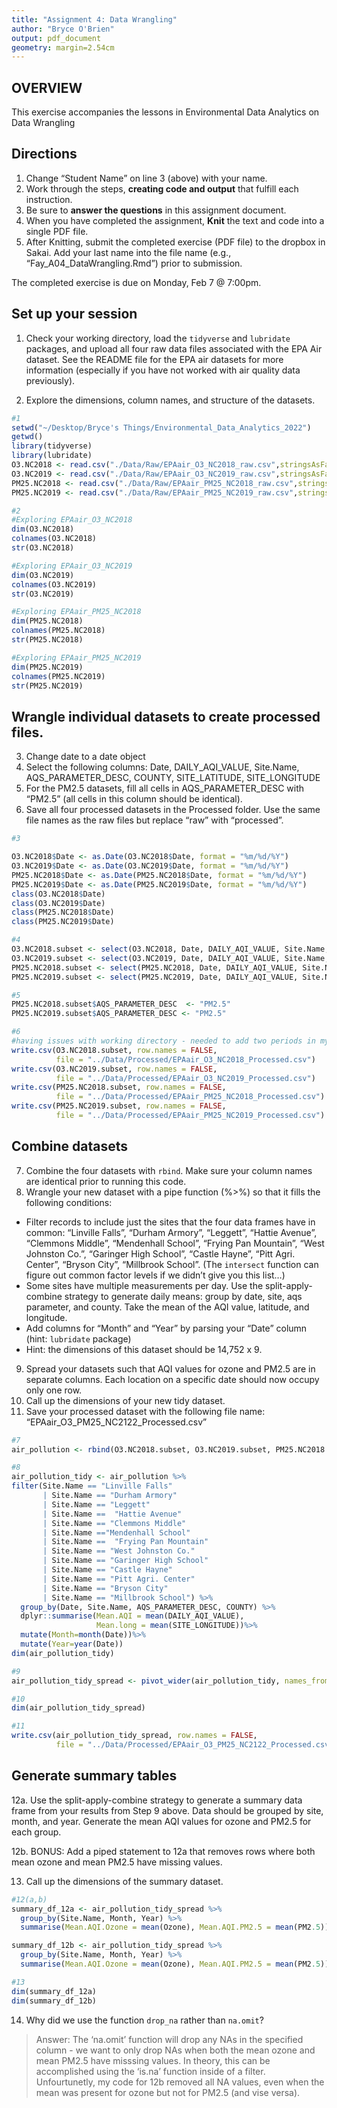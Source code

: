 ```yaml
---
title: "Assignment 4: Data Wrangling"
author: "Bryce O'Brien"
output: pdf_document
geometry: margin=2.54cm
---
```


## OVERVIEW

This exercise accompanies the lessons in Environmental Data Analytics on Data Wrangling 

## Directions
1. Change "Student Name" on line 3 (above) with your name.
2. Work through the steps, **creating code and output** that fulfill each instruction.
3. Be sure to **answer the questions** in this assignment document.
4. When you have completed the assignment, **Knit** the text and code into a single PDF file.
5. After Knitting, submit the completed exercise (PDF file) to the dropbox in Sakai. Add your last name into the file name (e.g., "Fay_A04_DataWrangling.Rmd") prior to submission.

The completed exercise is due on Monday, Feb 7 @ 7:00pm.

## Set up your session 
1. Check your working directory, load the `tidyverse` and `lubridate` packages, and upload all four raw data files associated with the EPA Air dataset. See the README file for the EPA air datasets for more information (especially if you have not worked with air quality data previously). 

2. Explore the dimensions, column names, and structure of the datasets. 

```r
#1
setwd("~/Desktop/Bryce's Things/Environmental_Data_Analytics_2022")
getwd()
library(tidyverse)
library(lubridate)
O3.NC2018 <- read.csv("./Data/Raw/EPAair_O3_NC2018_raw.csv",stringsAsFactors = TRUE)
O3.NC2019 <- read.csv("./Data/Raw/EPAair_O3_NC2019_raw.csv",stringsAsFactors = TRUE)
PM25.NC2018 <- read.csv("./Data/Raw/EPAair_PM25_NC2018_raw.csv",stringsAsFactors = TRUE)
PM25.NC2019 <- read.csv("./Data/Raw/EPAair_PM25_NC2019_raw.csv",stringsAsFactors = TRUE)

#2
#Exploring EPAair_O3_NC2018
dim(O3.NC2018)
colnames(O3.NC2018)
str(O3.NC2018)

#Exploring EPAair_O3_NC2019
dim(O3.NC2019)
colnames(O3.NC2019)
str(O3.NC2019)

#Exploring EPAair_PM25_NC2018
dim(PM25.NC2018)
colnames(PM25.NC2018)
str(PM25.NC2018)

#Exploring EPAair_PM25_NC2019
dim(PM25.NC2019)
colnames(PM25.NC2019)
str(PM25.NC2019)
```

## Wrangle individual datasets to create processed files.
3. Change date to a date object
4. Select the following columns: Date, DAILY_AQI_VALUE, Site.Name, AQS_PARAMETER_DESC, COUNTY, SITE_LATITUDE, SITE_LONGITUDE
5. For the PM2.5 datasets, fill all cells in AQS_PARAMETER_DESC with "PM2.5" (all cells in this column should be identical).
6. Save all four processed datasets in the Processed folder. Use the same file names as the raw files but replace "raw" with "processed".

```r
#3

O3.NC2018$Date <- as.Date(O3.NC2018$Date, format = "%m/%d/%Y")
O3.NC2019$Date <- as.Date(O3.NC2019$Date, format = "%m/%d/%Y")
PM25.NC2018$Date <- as.Date(PM25.NC2018$Date, format = "%m/%d/%Y")
PM25.NC2019$Date <- as.Date(PM25.NC2019$Date, format = "%m/%d/%Y")
class(O3.NC2018$Date)
class(O3.NC2019$Date)
class(PM25.NC2018$Date)
class(PM25.NC2019$Date)

#4
O3.NC2018.subset <- select(O3.NC2018, Date, DAILY_AQI_VALUE, Site.Name, AQS_PARAMETER_DESC, COUNTY, SITE_LATITUDE, SITE_LONGITUDE)
O3.NC2019.subset <- select(O3.NC2019, Date, DAILY_AQI_VALUE, Site.Name, AQS_PARAMETER_DESC, COUNTY, SITE_LATITUDE, SITE_LONGITUDE)
PM25.NC2018.subset <- select(PM25.NC2018, Date, DAILY_AQI_VALUE, Site.Name, AQS_PARAMETER_DESC, COUNTY, SITE_LATITUDE, SITE_LONGITUDE)
PM25.NC2019.subset <- select(PM25.NC2019, Date, DAILY_AQI_VALUE, Site.Name, AQS_PARAMETER_DESC, COUNTY, SITE_LATITUDE, SITE_LONGITUDE)

#5
PM25.NC2018.subset$AQS_PARAMETER_DESC  <- "PM2.5"
PM25.NC2019.subset$AQS_PARAMETER_DESC <- "PM2.5"

#6
#having issues with working directory - needed to add two periods in my pathway
write.csv(O3.NC2018.subset, row.names = FALSE, 
          file = "../Data/Processed/EPAair_O3_NC2018_Processed.csv")
write.csv(O3.NC2019.subset, row.names = FALSE, 
          file = "../Data/Processed/EPAair_O3_NC2019_Processed.csv")
write.csv(PM25.NC2018.subset, row.names = FALSE, 
          file = "../Data/Processed/EPAair_PM25_NC2018_Processed.csv")
write.csv(PM25.NC2019.subset, row.names = FALSE, 
          file = "../Data/Processed/EPAair_PM25_NC2019_Processed.csv")
```


## Combine datasets
7. Combine the four datasets with `rbind`. Make sure your column names are identical prior to running this code. 
8. Wrangle your new dataset with a pipe function (%>%) so that it fills the following conditions: 

* Filter records to include just the sites that the four data frames have in common: "Linville Falls", "Durham Armory", "Leggett", "Hattie Avenue", "Clemmons Middle", "Mendenhall School", "Frying Pan Mountain", "West Johnston Co.", "Garinger High School", "Castle Hayne", "Pitt Agri. Center", "Bryson City", "Millbrook School". (The `intersect` function can figure out common factor levels if we didn't give you this list...)
* Some sites have multiple measurements per day. Use the split-apply-combine strategy to generate daily means: group by date, site, aqs parameter, and county. Take the mean of the AQI value, latitude, and longitude.
* Add columns for "Month" and "Year" by parsing your "Date" column (hint: `lubridate` package)
* Hint: the dimensions of this dataset should be 14,752 x 9.

9. Spread your datasets such that AQI values for ozone and PM2.5 are in separate columns. Each location on a specific date should now occupy only one row.
10. Call up the dimensions of your new tidy dataset.
11. Save your processed dataset with the following file name: "EPAair_O3_PM25_NC2122_Processed.csv"

```r
#7
air_pollution <- rbind(O3.NC2018.subset, O3.NC2019.subset, PM25.NC2018.subset, PM25.NC2019.subset)

#8
air_pollution_tidy <- air_pollution %>%
filter(Site.Name == "Linville Falls"
       | Site.Name == "Durham Armory" 
       | Site.Name == "Leggett" 
       | Site.Name ==  "Hattie Avenue" 
       | Site.Name == "Clemmons Middle" 
       | Site.Name =="Mendenhall School" 
       | Site.Name ==  "Frying Pan Mountain" 
       | Site.Name == "West Johnston Co." 
       | Site.Name == "Garinger High School" 
       | Site.Name == "Castle Hayne" 
       | Site.Name == "Pitt Agri. Center" 
       | Site.Name == "Bryson City" 
       | Site.Name == "Millbrook School") %>% 
  group_by(Date, Site.Name, AQS_PARAMETER_DESC, COUNTY) %>% 
  dplyr::summarise(Mean.AQI = mean(DAILY_AQI_VALUE),                                                    Mean.lat = mean(SITE_LATITUDE), 
                   Mean.long = mean(SITE_LONGITUDE))%>%
  mutate(Month=month(Date))%>%
  mutate(Year=year(Date))
dim(air_pollution_tidy)

#9
air_pollution_tidy_spread <- pivot_wider(air_pollution_tidy, names_from = AQS_PARAMETER_DESC, values_from = Mean.AQI)

#10
dim(air_pollution_tidy_spread)

#11
write.csv(air_pollution_tidy_spread, row.names = FALSE, 
          file = "../Data/Processed/EPAair_O3_PM25_NC2122_Processed.csv")

```


## Generate summary tables
12a. Use the split-apply-combine strategy to generate a summary data frame from your results from Step 9 above. Data should be grouped by site, month, and year. Generate the mean AQI values for ozone and PM2.5 for each group. 

12b. BONUS: Add a piped statement to 12a that removes rows where both mean ozone and mean PM2.5 have missing values. 

13. Call up the dimensions of the summary dataset.


```r
#12(a,b)
summary_df_12a <- air_pollution_tidy_spread %>% 
  group_by(Site.Name, Month, Year) %>% 
  summarise(Mean.AQI.Ozone = mean(Ozone), Mean.AQI.PM2.5 = mean(PM2.5)) 

summary_df_12b <- air_pollution_tidy_spread %>% 
  group_by(Site.Name, Month, Year) %>% 
  summarise(Mean.AQI.Ozone = mean(Ozone), Mean.AQI.PM2.5 = mean(PM2.5)) %>%            filter(!is.na(Mean.AQI.Ozone) & !is.na(Mean.AQI.PM2.5))

#13
dim(summary_df_12a)
dim(summary_df_12b)

```

14. Why did we use the function `drop_na` rather than `na.omit`?

> Answer: The 'na.omit' function will drop any NAs in the specified column - we want to only drop NAs when both the mean ozone and mean PM2.5 have misssing values. In theory, this can be accomplished using the 'is.na' function inside of a filter. Unfourtunetly, my code for 12b removed all NA values, even when the mean was present for ozone but not for PM2.5 (and vise versa).
